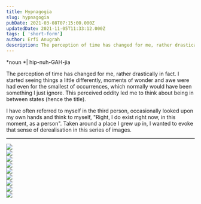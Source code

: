 ```yaml
---
title: Hypnagogia
slug: hypnagogia
pubDate: 2021-03-08T07:15:00.000Z
updatedDate: 2021-11-05T11:33:12.000Z
tags: [ 'short-form']
author: Erfi Anugrah
description: The perception of time has changed for me, rather drastically in fact. I started seeing things a little bit differently, moments of wonder and awe was had even for the smallest of occurences, which normally would have been something I just ignore.
---
```


*noun *| hip-nuh-GAH-jia

The perception of time has changed for me, rather drastically in fact. I started seeing things a little differently, moments of wonder and awe were had even for the smallest of occurrences, which normally would have been something I just ignore. This perceived oddity led me to think about being in between states (hence the title).

I have often referred to myself in the third person, occasionally looked upon my own hands and think to myself, "Right, I do exist right now, in this moment, as a person". Taken around a place I grew up in, I wanted to evoke that sense of derealisation in this series of images.

---
<div class="grid grid-cols-1 sm:grid-cols-2 md:grid-cols-3 lg:grid-cols-4 gap-4">
    <div class="col-span-1">
        <a href ="https://erfianugrah.com/content/images/2021/08/000705280008.jpg" class="glightbox3" data-fslightbox="gallery">
            <img src="https://erfianugrah.com/content/images/2021/08/000705280008.jpg" />
        </a>
    </div>
    <div class="col-span-1">
        <a href ="https://erfianugrah.com/content/images/2021/08/000705250005.jpg" class="glightbox3" data-fslightbox="gallery">
            <img src="https://erfianugrah.com/content/images/2021/08/000705250005.jpg" />
        </a>
    </div>
    <div class="col-span-1">
        <a href ="https://erfianugrah.com/content/images/2021/08/000705260007.jpg" class="glightbox3" data-fslightbox="gallery">
            <img src="https://erfianugrah.com/content/images/2021/08/000705260007.jpg" />
        </a>
    </div>
    <div class="col-span-1">
        <a href ="https://erfianugrah.com/content/images/2021/08/000705260008.jpg" class="glightbox3" data-fslightbox="gallery">
            <img src="https://erfianugrah.com/content/images/2021/08/000705260008.jpg" />
        </a>
    </div>
    <div class="col-span-1">
        <a href ="https://erfianugrah.com/content/images/2021/08/000705270006.jpg" class="glightbox3" data-fslightbox="gallery">
            <img src="https://erfianugrah.com/content/images/2021/08/000705270006.jpg" />
        </a>
    </div>
    <div class="col-span-1">
        <a href ="https://erfianugrah.com/content/images/2021/08/000705270009-2.jpgg" class="glightbox3" data-fslightbox="gallery">
            <img src="https://erfianugrah.com/content/images/2021/08/000705270009-2.jpg" />
        </a>
    </div>
    <div class="col-span-1">
        <a href ="https://erfianugrah.com/content/images/2021/08/000705280003-1.jpg" class="glightbox3" data-fslightbox="gallery">
            <img src="https://erfianugrah.com/content/images/2021/08/000705280003-1.jpg" />
        </a>
    </div>
    <div class="col-span-1">
        <a href ="https://erfianugrah.com/content/images/2021/08/000705280004-1.jpg" class="glightbox3" data-fslightbox="gallery">
            <img src="https://erfianugrah.com/content/images/2021/08/000705280004-1.jpg" />
        </a>
    </div>
    <div class="col-span-1">
        <a href ="https://erfianugrah.com/content/images/2021/08/000705280008-1.jpg" class="glightbox3" data-fslightbox="gallery">
            <img src="https://erfianugrah.com/content/images/2021/08/000705280008-1.jpg" />
        </a>
    </div>
</div>